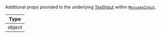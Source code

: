 Additional props provided to the underlying [TextInput](https://reactnative.dev/docs/textinput#props) within [`MessageInput`](../../../../ui-components/message-input.mdx).

| Type   |
| ------ |
| object |
